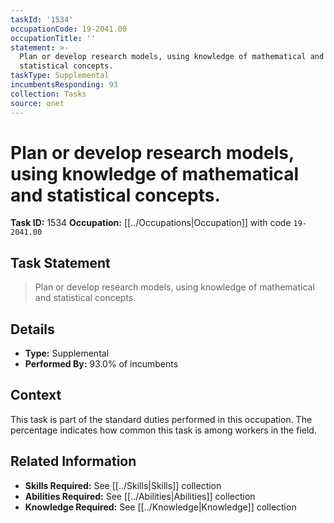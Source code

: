 ```yaml
---
taskId: '1534'
occupationCode: 19-2041.00
occupationTitle: ''
statement: >-
  Plan or develop research models, using knowledge of mathematical and
  statistical concepts.
taskType: Supplemental
incumbentsResponding: 93
collection: Tasks
source: onet
---
```

# Plan or develop research models, using knowledge of mathematical and statistical concepts.

**Task ID:** 1534
**Occupation:** [[../Occupations|Occupation]] with code `19-2041.00`

## Task Statement

> Plan or develop research models, using knowledge of mathematical and statistical concepts.

## Details

- **Type:** Supplemental
- **Performed By:** 93.0% of incumbents

## Context

This task is part of the standard duties performed in this occupation. The percentage indicates how common this task is among workers in the field.

## Related Information

- **Skills Required:** See [[../Skills|Skills]] collection
- **Abilities Required:** See [[../Abilities|Abilities]] collection
- **Knowledge Required:** See [[../Knowledge|Knowledge]] collection

